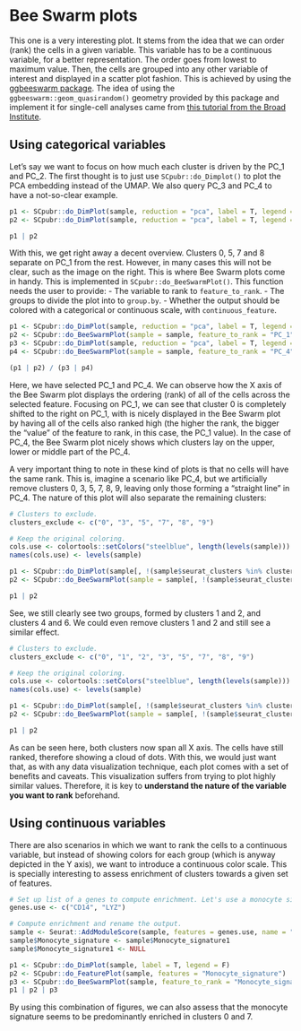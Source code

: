 # Bee Swarm plots

This one is a very interesting plot. It stems from the idea that we can order (rank) the cells in a given variable. This variable has to be a continuous variable, for a better representation. The order goes from lowest to maximum value. Then, the cells are grouped into any other variable of interest and displayed in a scatter plot fashion. This is achieved by using the [ggbeeswarm package](https://github.com/eclarke/ggbeeswarm). The idea of using the `ggbeeswarm::geom_quasirandom()` geometry provided by this package and implement it for single-cell analyses came from [this tutorial from the Broad Institute](https://broadinstitute.github.io/2019_scWorkshop/functional-pseudotime-analysis.html#diffusion-map-pseudotime).

## Using categorical variables
Let's say we want to focus on how much each cluster is driven by the PC_1 and PC_2. The first thought is to just use `SCpubr::do_Dimplot()` to plot the PCA embedding instead of the UMAP. We also query PC_3 and PC_4 to have a not-so-clear example.


```r
p1 <- SCpubr::do_DimPlot(sample, reduction = "pca", label = T, legend = F, dims = c(1, 2)) 
p2 <- SCpubr::do_DimPlot(sample, reduction = "pca", label = T, legend = F, dims = c(3, 4)) 

p1 | p2
```

With this, we get right away a decent overview. Clusters 0, 5, 7 and 8 separate on PC_1 from the rest. However, in many cases this will not be clear, such as the image on the right. This is where Bee Swarm plots come in handy. This is implemented in `SCpubr::do_BeeSwarmPlot()`. This function needs the user to provide:
- The variable to rank to `feature_to_rank`.
- The groups to divide the plot into to `group.by`.
- Whether the output should be colored with a categorical or continuous scale, with `continuous_feature`.

```r
p1 <- SCpubr::do_DimPlot(sample, reduction = "pca", label = T, legend = F, dims = c(1, 2))
p2 <- SCpubr::do_BeeSwarmPlot(sample = sample, feature_to_rank = "PC_1", group.by = "seurat_clusters", continuous_feature = F)
p3 <- SCpubr::do_DimPlot(sample, reduction = "pca", label = T, legend = F, dims = c(3, 4)) 
p4 <- SCpubr::do_BeeSwarmPlot(sample = sample, feature_to_rank = "PC_4", group.by = "seurat_clusters", continuous_feature = F)

(p1 | p2) / (p3 | p4)
```

Here, we have selected PC_1 and PC_4. We can observe how the X axis of the Bee Swarm plot displays the ordering (rank) of all of the cells across the selected feature. Focusing on PC_1, we can see that cluster 0 is completely shifted to the right on PC_1, with is nicely displayed in the Bee Swarm plot by having all of the cells also ranked high (the higher the rank, the bigger the "value" of the feature to rank, in this case, the PC_1 value). In the case of PC_4, the Bee Swarm plot nicely shows which clusters lay on the upper, lower or middle part of the PC_4.

A very important thing to note in these kind of plots is that no cells will have the same rank. This is, imagine a scenario like PC_4, but we artificially remove clusters 0, 3, 5, 7, 8, 9, leaving only those forming a "straight line" in PC_4. The nature of this plot will also separate the remaining clusters:

```r
# Clusters to exclude.
clusters_exclude <- c("0", "3", "5", "7", "8", "9")

# Keep the original coloring.
cols.use <- colortools::setColors("steelblue", length(levels(sample)))
names(cols.use) <- levels(sample)

p1 <- SCpubr::do_DimPlot(sample[, !(sample$seurat_clusters %in% clusters_exclude)], reduction = "pca", label = T, legend = F, dims = c(3, 4), colors.use = cols.use) 
p2 <- SCpubr::do_BeeSwarmPlot(sample = sample[, !(sample$seurat_clusters %in% clusters_exclude)], feature_to_rank = "PC_4", group.by = "seurat_clusters", continuous_feature = F, colors.use = cols.use)

p1 | p2
```


See, we still clearly see two groups, formed by clusters 1 and 2, and clusters 4 and 6. We could even remove clusters 1 and 2 and still see a similar effect.

```r
# Clusters to exclude.
clusters_exclude <- c("0", "1", "2", "3", "5", "7", "8", "9")

# Keep the original coloring.
cols.use <- colortools::setColors("steelblue", length(levels(sample)))
names(cols.use) <- levels(sample)

p1 <- SCpubr::do_DimPlot(sample[, !(sample$seurat_clusters %in% clusters_exclude)], reduction = "pca", label = T, legend = F, dims = c(3, 4), colors.use = cols.use) 
p2 <- SCpubr::do_BeeSwarmPlot(sample = sample[, !(sample$seurat_clusters %in% clusters_exclude)], feature_to_rank = "PC_4", group.by = "seurat_clusters", continuous_feature = F, colors.use = cols.use)

p1 | p2
```


As can be seen here, both clusters now span all X axis. The cells have still ranked, therefore showing a cloud of dots. With this, we would just want that, as with any data visualization technique, each plot comes with a set of benefits and caveats. This visualization suffers from trying to plot highly similar values. Therefore, it is key to **understand the nature of the variable you want to rank** beforehand. 

## Using continuous variables

There are also scenarios in which we want to rank the cells to a continuous variable, but instead of showing colors for each group (which is anyway depicted in the Y axis), we want to introduce a continuous color scale. This is specially interesting to assess enrichment of clusters towards a given set of features. 


```r
# Set up list of a genes to compute enrichment. Let's use a monocyte signature.
genes.use <- c("CD14", "LYZ")

# Compute enrichment and rename the output.
sample <- Seurat::AddModuleScore(sample, features = genes.use, name = "Monocyte_signature")
sample$Monocyte_signature <- sample$Monocyte_signature1
sample$Monocyte_signature1 <- NULL

p1 <- SCpubr::do_DimPlot(sample, label = T, legend = F)
p2 <- SCpubr::do_FeaturePlot(sample, features = "Monocyte_signature") 
p3 <- SCpubr::do_BeeSwarmPlot(sample, feature_to_rank = "Monocyte_signature", group.by = "seurat_clusters", continuous_feature = T)
p1 | p2 | p3
```

By using this combination of figures, we can also assess that the monocyte signature seems to be predominantly enriched in clusters 0 and 7.



